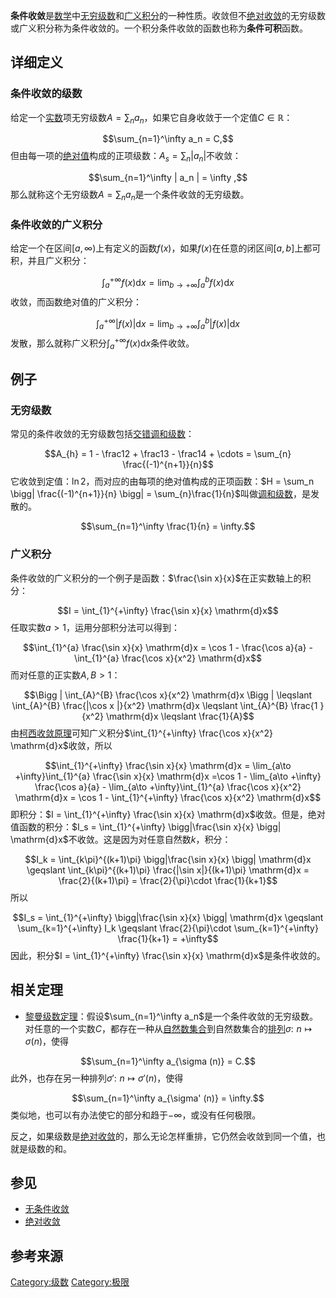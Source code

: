 '''条件收敛'''是[[数学|数学]]中[[无穷级数|无穷级数]]和[[广义积分|广义积分]]的一种性质。收敛但不[[绝对收敛|绝对收敛]]的无穷级数或广义积分称为条件收敛的。一个积分条件收敛的函数也称为'''条件可积'''函数。

==详细定义==
===条件收敛的级数===
给定一个[[实数|实数]]项无穷级数<math>A = \sum_{n} a_n</math>，如果它自身收敛于一个定值<math>C \in \mathbb{R}</math>：
:<math> \sum_{n=1}^\infty a_n = C,</math>
但由每一项的[[绝对值|绝对值]]构成的正项级数：<math>A_s = \sum_{n} | a_n |</math>不收敛：
:<math> \sum_{n=1}^\infty | a_n | = \infty ,</math>
那么就称这个无穷级数<math>A = \sum_{n} a_n</math>是一个条件收敛的无穷级数。{{r|jaf|page1=149}}

===条件收敛的广义积分===
给定一个在区间<math>[a, \infty)</math>上有定义的函数<math>f(x)</math>，如果<math>f(x)</math>在任意的闭区间<math>[a, b]</math>上都可积，并且广义积分：
:<math>\int_{a}^{+\infty} f(x) \mathrm{d}x = \lim_{b\to +\infty} \int_{a}^b f(x) \mathrm{d}x</math>
收敛，而函数绝对值的广义积分：
:<math>\int_{a}^{+\infty} |f(x)| \mathrm{d}x = \lim_{b\to +\infty} \int_{a}^b |f(x)| \mathrm{d}x</math>
发散，那么就称广义积分<math>\int_{a}^{+\infty} f(x) \mathrm{d}x</math>条件收敛。{{r|qh|page1=104}}

==例子==
===无穷级数===
常见的条件收敛的无穷级数包括[[交错调和级数|交错调和级数]]：
:<math>A_{h} = 1 - \frac12 + \frac13 - \frac14 + \cdots = \sum_{n} \frac{(-1)^{n+1}}{n}</math> 
它收敛到定值：<math>\ln 2</math>，而对应的由每项的绝对值构成的正项函数：<math>H = \sum_n \bigg| \frac{(-1)^{n+1}}{n} \bigg| = \sum_{n}\frac{1}{n}</math>叫做[[调和级数|调和级数]]，是发散的。
:<math>\sum_{n=1}^\infty \frac{1}{n} =  \infty.</math>

===广义积分===
条件收敛的广义积分的一个例子是函数：<math>\frac{\sin x}{x}</math>在正实数轴上的积分：
:<math>I = \int_{1}^{+\infty} \frac{\sin x}{x} \mathrm{d}x </math>
任取实数<math>a > 1</math>，运用分部积分法可以得到：
:<math>\int_{1}^{a} \frac{\sin x}{x} \mathrm{d}x = \cos 1 - \frac{\cos a}{a} - \int_{1}^{a} \frac{\cos x}{x^2} \mathrm{d}x </math>
而对任意的正实数<math>A, B > 1</math>：
:<math>\Bigg | \int_{A}^{B} \frac{\cos x}{x^2} \mathrm{d}x \Bigg | \leqslant  \int_{A}^{B} \frac{|\cos x |}{x^2} \mathrm{d}x   \leqslant  \int_{A}^{B} \frac{1 }{x^2} \mathrm{d}x  \leqslant \frac{1}{A} </math>
由[[柯西序列|柯西收敛原理]]可知广义积分<math>\int_{1}^{+\infty} \frac{\cos x}{x^2} \mathrm{d}x </math>收敛，所以
:<math>\int_{1}^{+\infty} \frac{\sin x}{x} \mathrm{d}x = \lim_{a\to +\infty}\int_{1}^{a} \frac{\sin x}{x} \mathrm{d}x =\cos 1 -  \lim_{a\to +\infty} \frac{\cos a}{a} -  \lim_{a\to +\infty}\int_{1}^{a} \frac{\cos x}{x^2} \mathrm{d}x 
= \cos 1 - \int_{1}^{+\infty} \frac{\cos x}{x^2} \mathrm{d}x
</math>
即积分：<math>I = \int_{1}^{+\infty} \frac{\sin x}{x} \mathrm{d}x </math>收敛。但是，绝对值函数的积分：<math>I_s = \int_{1}^{+\infty} \bigg|\frac{\sin x}{x} \bigg| \mathrm{d}x </math>不收敛。这是因为对任意自然数<math>k</math>，积分：
:<math>I_k = \int_{k\pi}^{(k+1)\pi} \bigg|\frac{\sin x}{x} \bigg| \mathrm{d}x \geqslant \int_{k\pi}^{(k+1)\pi} \frac{|\sin x|}{(k+1)\pi} \mathrm{d}x = \frac{2}{(k+1)\pi} = \frac{2}{\pi}\cdot \frac{1}{k+1}</math>
所以
:<math>I_s = \int_{1}^{+\infty} \bigg|\frac{\sin x}{x} \bigg| \mathrm{d}x \geqslant \sum_{k=1}^{+\infty} I_k \geqslant \frac{2}{\pi}\cdot \sum_{k=1}^{+\infty} \frac{1}{k+1} = +\infty</math>
因此，积分<math>I = \int_{1}^{+\infty} \frac{\sin x}{x} \mathrm{d}x </math>是条件收敛的。{{r|qh|page1=104-106}}

==相关定理==
*[[黎曼级数定理|黎曼级数定理]]：假设<math>\sum_{n=1}^\infty a_n</math>是一个条件收敛的无穷级数。对任意的一个实数<math>C</math>，都存在一种从[[自然数|自然数]][[集合|集合]]到自然数集合的[[排列|排列]]<math>\sigma : \, \, n \mapsto \sigma (n)</math>，使得
:<math>\sum_{n=1}^\infty a_{\sigma (n)} = C.</math>
此外，也存在另一种排列<math>\sigma' : \, \, n \mapsto \sigma' (n)</math>，使得
:<math>\sum_{n=1}^\infty a_{\sigma' (n)} = \infty.</math>
类似地，也可以有办法使它的部分和趋于<math>-\infty</math>，或没有任何极限。{{r|spn|page1=192}}

反之，如果级数是[[绝对收敛|绝对收敛]]的，那么无论怎样重排，它仍然会收敛到同一个值，也就是级数的和。{{r|spn|page1=193}}

==参见==
*[[无条件收敛|无条件收敛]]
*[[绝对收敛|绝对收敛]]

==参考来源==
{{reflist|
refs=
<ref name="spn">{{cite book|author=S. Ponnusamy|title=''Foundations of mathematical analysis''|year=2012|publisher=Springer|isbn=9780817682927}}</ref>
<ref name="jaf">{{cite book|author=J. A. Fridy|title=''Introductory analysis: the theory of calculus''|year=2000 |publisher= Gulf Professional Publishing|isbn=9780122676550}}</ref>
<ref name="qh">{{cite book|author=清华大学数学科学系|title=《微积分》|year=2003|publisher=清华大学出版社有限公司|location=北京|isbn=9787302069171}}</ref> 
}}

[[Category:级数|Category:级数]]
[[Category:极限|Category:极限]]